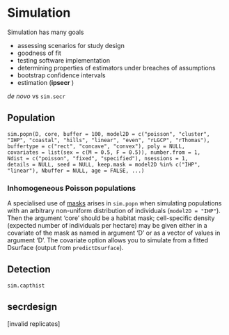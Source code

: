 # Simulation {#Simulation}

Simulation has many goals

* assessing scenarios for study design
* goodness of fit
* testing software implementation
* determining properties of estimators under breaches of assumptions
* bootstrap confidence intervals
* estimation (**ipsecr** )

*de novo* vs `sim.secr`

## Population
\index{Simulation!population}

`sim.popn(D, core, buffer = 100, model2D = c("poisson", "cluster", 
    "IHP", "coastal", "hills", "linear", "even", "rLGCP", "rThomas"), 
    buffertype = c("rect", "concave", "convex"), poly = NULL, 
    covariates = list(sex = c(M = 0.5, F = 0.5)), number.from = 1, 
    Ndist = c("poisson", "fixed", "specified"), nsessions = 1, 
    details = NULL, seed = NULL, keep.mask = model2D %in% c("IHP", 
        "linear"), Nbuffer = NULL, age = FALSE, ...)` 
        
### Inhomogeneous Poisson populations

A specialised use of [masks](#Habitat) arises in `sim.popn` when simulating populations with an arbitrary non-uniform distribution of individuals (`model2D = "IHP"`). Then the argument 'core' should be a habitat mask; cell-specific density (expected number of individuals per hectare) may be given either in a covariate of the mask as named in argument 'D' or as a vector of values in argument 'D'. The covariate option allows you to simulate from a fitted Dsurface (output from `predictDsurface`).

## Detection
\index{Simulation!detection}

`sim.capthist`

## **secrdesign**
\index{Simulation!model fitting}

[invalid replicates]
